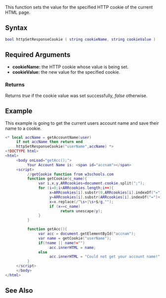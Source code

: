 
{{HTTP function}}
This function sets the value for the specified HTTP cookie of the current HTML page.

==Syntax==
<syntaxhighlight lang="lua">
bool httpSetResponseCookie ( string cookieName, string cookieValue )
</syntaxhighlight>

==Required Arguments==
*'''cookieName:''' the HTTP cookie whose value is being set.
*'''cookieValue:''' the new value for the specified cookie.

===Returns===
Returns ''true'' if the cookie value was set successfully, ''false'' otherwise.

==Example==
This example is going to get the current users account name and save their name to a cookie.
<syntaxhighlight lang="lua"><* local accName = getAccountName(user)
     if not accName then return end
     httpSetResponseCookie("userName",accName) *>
<!DOCTYPE html>
<html>
     <body onLoad="getAcc();">
          Your Account Name is: <span id="accnam"></span>
     <script>
          //getCookie function from w3schools.com
          function getCookie(c_name){
               var i,x,y,ARRcookies=document.cookie.split(";");
               for (i=0;i<ARRcookies.length;i++){
                    x=ARRcookies[i].substr(0,ARRcookies[i].indexOf("="));
                    y=ARRcookies[i].substr(ARRcookies[i].indexOf("=")+1);
                    x=x.replace(/^\s+|\s+$/g,"");
                    if (x==c_name)
                         return unescape(y);
               }
          }

          function getAcc(){
               var acc = document.getElementById("accnam");
               var name = getCookie("userName");
               if(!name || name!="")
                    acc.innerHTML = name;
               else
                    acc.innerHTML = "Could not get your account name!";
          }
     </script>
     </body>
</html></syntaxhighlight>

==See Also==
{{HTTP functions}}